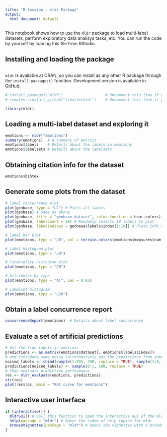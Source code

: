 ---
title: "R Session - mldr Package"
output:
  html_document: default
---

This notebook shows how to use the `mldr` package to load multi-label datasets, perform exploratory data analisys tasks, etc. You can run the code by yourself by loading this file from RStudio.

## Installing and loading the package
```{r}

```

`mldr` is available at CRAN, so you can install as any other R package through the `install.packages()` function. Development version is available in GitHub.

```{r}
# install.packages("mldr")                   # Uncomment this line if you need to install the package from CRAN
# remotes::install_github("fcharte/mldr")    # Uncomment this line if you want to install the latest version (in development) from GitHub

library(mldr)
```

## Loading a multi-label dataset and exploring it

```{r}
emotions <- mldr("emotions")
summary(emotions)  # A summary of metrics
emotions$labels    # Details about the labels in emotions
emotions$labelsets # Details about the labelsets
```


## Obtaining citation info for the dataset
```{r}
emotions$bibtex
```


## Generate some plots from the dataset

```{r}
# Label concurrence plot
plot(genbase, type = "LC") # Plots all labels
plot(genbase) # Same as above
plot(genbase, title = "genbase dataset", color.function = heat.colors) # Changes the title and color
plot(genbase, labelCount = 10) # Randomly selects 10 labels to plot
plot(genbase, labelIndices = genbase$labels$index[1:10]) # Plots info of first 10 labels

# Label bar plot
plot(emotions, type = "LB", col = terrain.colors(emotions$measures$num.labels))

# Label histogram plot
plot(emotions, type = "LH")

# Cardinality histogram plot
plot(emotions, type = "CH")

# Attributes by type
plot(emotions, type = "AT", cex = 0.85)

# Labelset histogram
plot(emotions, type = "LSH")
```

## Obtain a label concurrence report

```{r}
concurrenceReport(emotions)  # Details about label concurrence
```

## Evaluate a set of artificial  predictions

```{r}
# Get the true labels in emotions
predictions <- as.matrix(emotions$dataset[, emotions$labels$index])
# and introduce some noise (alternatively get the predictions from some classifier)
noised_labels <- cbind(sample(1:593, 200, replace = TRUE), sample(1:6, 200, replace = TRUE))
predictions[noised_labels] <- sample(0:1, 100, replace = TRUE)
# then evaluate predictive performance
res <- mldr_evaluate(emotions, predictions)
str(res)
plot(res$roc, main = "ROC curve for emotions")
```

## Interactive user interface
```{r}
if (interactive()) {
  mldrGUI() # Call this function to open the interactive GUI of the mldr package
  help(package = "mldr") # Opens the index of help topics for mldr
  browseVignettes(package = "mldr") # Opens the vignettes with a broader description of the package
}
```

